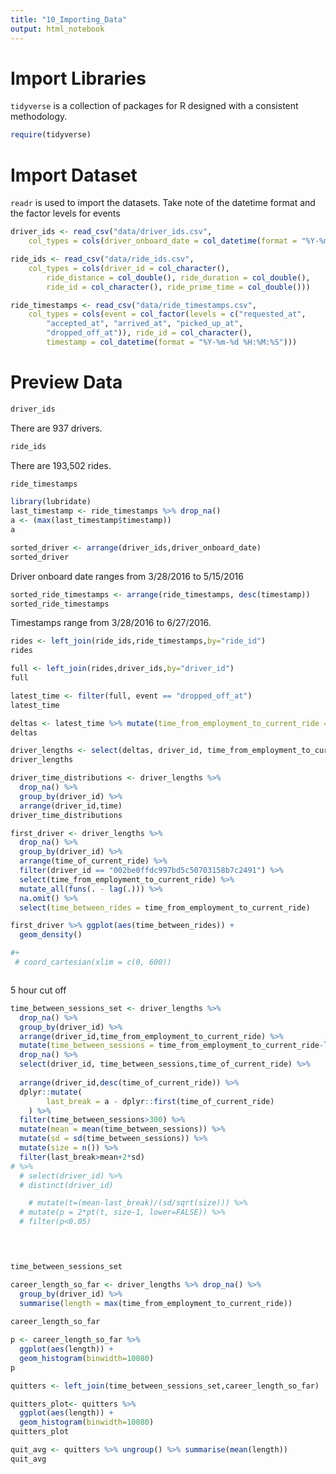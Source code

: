 ```yaml
---
title: "10_Importing_Data"
output: html_notebook
---
```


# Import Libraries
`tidyverse` is a collection of packages for R designed with a consistent methodology.

```r
require(tidyverse)
```

# Import Dataset
`readr` is used to import the datasets. Take note of the datetime format and the factor levels for events
```r
driver_ids <- read_csv("data/driver_ids.csv", 
    col_types = cols(driver_onboard_date = col_datetime(format = "%Y-%m-%d %H:%M:%S")))

ride_ids <- read_csv("data/ride_ids.csv", 
    col_types = cols(driver_id = col_character(), 
        ride_distance = col_double(), ride_duration = col_double(), 
        ride_id = col_character(), ride_prime_time = col_double()))

ride_timestamps <- read_csv("data/ride_timestamps.csv", 
    col_types = cols(event = col_factor(levels = c("requested_at", 
        "accepted_at", "arrived_at", "picked_up_at", 
        "dropped_off_at")), ride_id = col_character(), 
        timestamp = col_datetime(format = "%Y-%m-%d %H:%M:%S")))
```

# Preview Data
```r
driver_ids
```

There are 937 drivers.

```r
ride_ids
```

There are 193,502 rides.

```r
ride_timestamps
```
```r
library(lubridate)
last_timestamp <- ride_timestamps %>% drop_na()
a <- (max(last_timestamp$timestamp))
a
```

```r
sorted_driver <- arrange(driver_ids,driver_onboard_date)
sorted_driver
```

Driver onboard date ranges from 3/28/2016 to 5/15/2016

```r
sorted_ride_timestamps <- arrange(ride_timestamps, desc(timestamp))
sorted_ride_timestamps
```

Timestamps range from 3/28/2016 to 6/27/2016.

```r
rides <- left_join(ride_ids,ride_timestamps,by="ride_id")
rides
```

```r
full <- left_join(rides,driver_ids,by="driver_id")
full
```

```r
latest_time <- filter(full, event == "dropped_off_at")
latest_time
```

```r
deltas <- latest_time %>% mutate(time_from_employment_to_current_ride = timestamp-driver_onboard_date)
deltas
```

```r
driver_lengths <- select(deltas, driver_id, time_from_employment_to_current_ride, time_of_current_ride=timestamp )
driver_lengths
```

```r
driver_time_distributions <- driver_lengths %>% 
  drop_na() %>% 
  group_by(driver_id) %>%
  arrange(driver_id,time)
driver_time_distributions
```

```r

first_driver <- driver_lengths %>%
  drop_na() %>% 
  group_by(driver_id) %>% 
  arrange(time_of_current_ride) %>% 
  filter(driver_id == "002be0ffdc997bd5c50703158b7c2491") %>% 
  select(time_from_employment_to_current_ride) %>% 
  mutate_all(funs(. - lag(.))) %>% 
  na.omit() %>% 
  select(time_between_rides = time_from_employment_to_current_ride)

first_driver %>% ggplot(aes(time_between_rides)) +
  geom_density() 

#+
 # coord_cartesian(xlim = c(0, 600)) 



```
5 hour cut off

```r

time_between_sessions_set <- driver_lengths %>%
  drop_na() %>% 
  group_by(driver_id) %>% 
  arrange(driver_id,time_from_employment_to_current_ride) %>% 
  mutate(time_between_sessions = time_from_employment_to_current_ride-lag(time_from_employment_to_current_ride)) %>% 
  drop_na() %>% 
  select(driver_id, time_between_sessions,time_of_current_ride) %>% 
  
  arrange(driver_id,desc(time_of_current_ride)) %>% 
  dplyr::mutate(
        last_break = a - dplyr::first(time_of_current_ride)
    ) %>% 
  filter(time_between_sessions>300) %>% 
  mutate(mean = mean(time_between_sessions)) %>% 
  mutate(sd = sd(time_between_sessions)) %>% 
  mutate(size = n()) %>%
  filter(last_break>mean+2*sd)
# %>% 
  # select(driver_id) %>% 
  # distinct(driver_id)

    # mutate(t=(mean-last_break)/(sd/sqrt(size))) %>% 
  # mutate(p = 2*pt(t, size-1, lower=FALSE)) %>% 
  # filter(p<0.05)



  
time_between_sessions_set

```

```r
career_length_so_far <- driver_lengths %>% drop_na() %>% 
  group_by(driver_id) %>% 
  summarise(length = max(time_from_employment_to_current_ride))
  
career_length_so_far
```

```r

p <- career_length_so_far %>% 
  ggplot(aes(length)) +
  geom_histogram(binwidth=10080)
p
```

```r
quitters <- left_join(time_between_sessions_set,career_length_so_far)

quitters_plot<- quitters %>% 
  ggplot(aes(length)) +
  geom_histogram(binwidth=10080)
quitters_plot
```

```r
quit_avg <- quitters %>% ungroup() %>% summarise(mean(length))
quit_avg
```

